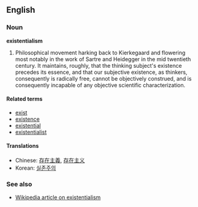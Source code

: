==English==
===Noun===
'''existentialism'''

#  Philosophical movement harking back to Kierkegaard and flowering most notably in the work of Sartre and Heidegger in the mid twentieth century. It maintains, roughly, that the thinking subject's existence precedes its essence, and that our subjective existence, as thinkers, consequently is radically free, cannot be objectively construed, and is consequently incapable of any objective scientific characterization.

====Related terms====
*[[exist]]
*[[existence]]
*[[existential]]
*[[existentialist]]

====Translations====
*Chinese: [[存在主義]], [[存在主义]]
*Korean: [[실존주의]]

===See also===
*[[w:Existentialism|Wikipedia article on existentialism]]